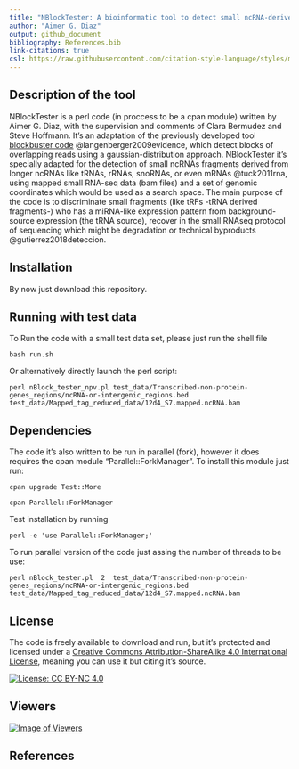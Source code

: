```yaml
---
title: "NBlockTester: A bioinformatic tool to detect small ncRNA-derived fragments"
author: "Aimer G. Diaz"
output: github_document
bibliography: References.bib
link-citations: true
csl: https://raw.githubusercontent.com/citation-style-language/styles/master/biomed-central.csl
---
```


## Description of the tool

NBlockTester is a perl code (in proccess to be a cpan module) written by Aimer G. Diaz, with the supervision and comments of Clara Bermudez and Steve Hoffmann. It's an adaptation of the previously developed tool [blockbuster code](https://www.bioinf.uni-leipzig.de/~david/LIFE/LIFE/blockbuster.html) @langenberger2009evidence, which detect blocks of overlapping reads using a gaussian-distribution approach. NBlockTester it's specially adapted for the detection of small ncRNAs fragments derived from longer ncRNAs like tRNAs, rRNAs, snoRNAs, or even mRNAs @tuck2011rna, using mapped small RNA-seq data (bam files) and a set of genomic coordinates which would be used as a search space. The main purpose of the code is to discriminate small fragments (like tRFs -tRNA derived fragments-) who has a miRNA-like expression pattern from background-source expression (the tRNA source), recover in the small RNAseq protocol of sequencing which might be degradation or technical byproducts @gutierrez2018deteccion. 

## Installation 

By now just download this repository.

## Running with test data

To Run the code with a small test data set, please just run the shell file 

```
bash run.sh

```

Or alternatively directly launch the perl script: 

```
perl nBlock_tester_npv.pl test_data/Transcribed-non-protein-genes_regions/ncRNA-or-intergenic_regions.bed  test_data/Mapped_tag_reduced_data/12d4_S7.mapped.ncRNA.bam

```

## Dependencies 

The code it's also written to be run in parallel (fork), however it does requires the cpan module "Parallel::ForkManager". To install this module just run: 

```
cpan upgrade Test::More

cpan Parallel::ForkManager

```

Test installation by running 

```
perl -e 'use Parallel::ForkManager;'
```

To run parallel version of the code just assing the number of threads to be use: 
```
perl nBlock_tester.pl  2  test_data/Transcribed-non-protein-genes_regions/ncRNA-or-intergenic_regions.bed  test_data/Mapped_tag_reduced_data/12d4_S7.mapped.ncRNA.bam
```

## License 

The code is freely available to download and run, but it's protected and licensed under a [Creative Commons Attribution-ShareAlike 4.0 International License](https://creativecommons.org/licenses/by-nc/4.0/), meaning you can use it but citing it's source. 

[![License: CC BY-NC 4.0](https://img.shields.io/badge/License-CC%20BY--NC%204.0-lightgrey.svg)](https://creativecommons.org/licenses/by-nc/4.0/)

## Viewers 

[![Image of Viewers](https://github.com/AimerGDiaz/Viewers/blob/master/svg/409164432/badge.svg)](https://github.com/AimerGDiaz/Viewers/blob/master/readme/409164432/week.md)

## References 
